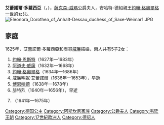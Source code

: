 {{Multiple issues|
{{Expand language|1=en|2=de|time=2021-02-08T11:45:48+00:00}}
{{Unreferenced|time=2021-02-08T11:45:48+00:00}}
}}

'''艾蕾諾爾·多蘿西亞'''（{{lang-de|Eleonore Dorothea}}，{{bd|1602年|2月16日|1664年|12月26日}}），[[薩克森-威瑪|薩克森-威瑪]]公爵夫人，安哈特-德紹親王[[約翰·格奧爾格一世_(安哈特-德紹)|約翰·格奧爾格一世]]的女兒。
[[File:Eleonora_Dorothea_of_Anhalt-Dessau_duchess_of_Saxe-Weimar1.JPG|thumb]]

== 家庭 ==
1625年，艾蕾諾爾·多蘿西亞和表哥[[威廉_(薩克森-威瑪公爵)|威廉]]結婚，兩人共有5子2女：
# [[約翰·恩斯特二世|約翰·恩斯特]]（1627年—1683年）
# [[阿道夫·威廉_(薩克森-艾森納赫)|阿道夫·威廉]]（1632年—1668年）
# [[約翰·格奧爾格一世_(薩克森-艾森納赫)|約翰·格奧爾格]]（1634年—1686年）
# 威廉明妮·艾蕾諾爾（1636年—1653年），早逝
# [[博恩哈德_(薩克森-耶拿公爵)|博恩哈德]]（1638年—1678年）
# 腓特烈（1640年—1656年），早逝
# {{le|多蘿西亞·瑪麗亞 (薩克森-威瑪)|Dorothea Maria of Saxe-Weimar, Duchess of Saxe-Zeitz|多蘿西亞·瑪麗亞}}（1641年—1675年）

{{德國人物小作品}}
[[Category:德国公主|Category:德国公主]]
[[Category:阿斯坎尼家族|Category:阿斯坎尼家族]]
[[Category:公爵夫人|Category:公爵夫人]]
[[Category:韦廷王朝|Category:韦廷王朝]]
[[Category:17世紀歐洲人|Category:17世紀歐洲人]]
[[Category:德绍人|Category:德绍人]]